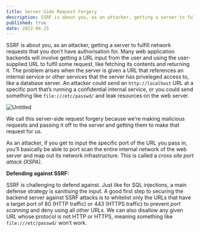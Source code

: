 ```yaml
---
title: Server-Side Request Forgery
description: SSRF is about you, as an attacker, getting a server to fulfill network requests that you don’t have authorisation for
published: true
date: 2022-06-25
---
```


SSRF is about you, as an attacker, getting a server to fulfill network requests that you don’t have authorisation for. Many web application backends will involve getting a URL input from the user and using the user-supplied URL to fulfil some request, like fetching its contents and returning it. The problem arises when the server is given a URL that references an internal service or other services that the server has priveleged access to, like a database server. An attacker could send an `http://localhost` URL at a specific port that’s running a confidential internal service, or you could send something like `file:///etc/passwd/` and leak resources on the web server. 

![Untitled](https://s3.us-west-2.amazonaws.com/secure.notion-static.com/9d233682-0cd7-4701-85ee-840afbf7b0d8/Untitled.png?X-Amz-Algorithm=AWS4-HMAC-SHA256&X-Amz-Content-Sha256=UNSIGNED-PAYLOAD&X-Amz-Credential=AKIAT73L2G45EIPT3X45%2F20220410%2Fus-west-2%2Fs3%2Faws4_request&X-Amz-Date=20220410T010510Z&X-Amz-Expires=86400&X-Amz-Signature=c8f8e2762926949a83f2039434ebd1df12b43f88ba17ae2fab6e8a5e56e6e4f2&X-Amz-SignedHeaders=host&response-content-disposition=filename%20%3D%22Untitled.png%22&x-id=GetObject)

We call this server-side request forgery because we’re making malicious requests and passing it off to the server and getting them to make that request for us.

As an attacker, if you get to input the specific port of the URL you pass in, you’ll basically be able to port scan the entire internal network of the web server and map out its network infrastructure. This is called a *cross site port attack* *(XSPA)*.

**Defending against SSRF:**

SSRF is challenging to defend against. Just like for SQL injections, a main defense strategy is sanitising the input. A good first step to securing the backend server against SSRF attacks is to whitelist only the URLs that have a target port of 80 (HTTP traffic) or 443 (HTTPS traffic) to prevent *port scanning* and deny using all other URLs. We can also disallow any given URL whose protocol is not HTTP or HTTPS, meaning something like `file:///etc/passwd/` won’t work.
